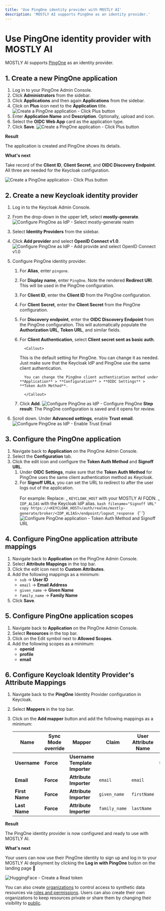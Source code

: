 ```yaml
---
title: 'Use PingOne identity provider with MOSTLY AI'
description: 'MOSTLY AI supports PingOne as an identity provider.'
---
```



# Use PingOne identity provider with MOSTLY AI

MOSTLY AI supports [PingOne](https://www.pingidentity.com/en.html) as an identity provider.

## 1. Create a new PingOne application

1. Log in to your PingOne Admin Console.
2. Click **Administrators** from the sidebar.
3. Click **Applications** and then again **Applications** from the sidebar.
4. Click on **Plus** icon next to the **Application** title.
   <Image src="/docs/docimages/administration/identity-providers/02-create-pingone-app-01-click-plus-button.webp" alt="Create a PingOne application - Click Plus button" width={500} height={300} />
5. Enter **Application Name** and **Description**. Optionally, upload and icon.
6. Select the **OIDC Web App** card as the application type.
7. Click **Save**.
   <Image src="/docs/docimages/administration/identity-providers/02-create-pingone-app-02-configure-app-and-save.webp" alt="Create a PingOne application - Click Plus button" width={800} height={300} />

**Result**

The application is created and PingOne shows its details.

**What's next**

Take record of the **Client ID**, **Client Secret**, and **OIDC Discovery Endpoint**. All three are needed for the Keycloak configuration.

<Image src="/docs/docimages/administration/identity-providers/02-create-pingone-app-03-result-copy-details.webp" alt="Create a PingOne application - Click Plus button" width={800} height={300} />

## 2. Create a new Keycloak identity provider

1.  Log in to the Keycloak Admin Console.
2.  From the drop-down in the upper left, select **mostly-generate**.
    <Image src="/docs/docimages/administration/switch-realm-01-select-mostly-generate.webp" alt="Configure PingOne as IdP - Select mostly-generate realm" width={350} height={300} />
3.  Select **Identity Providers** from the sidebar.
4.  Click **Add provider** and select **OpenID Connect v1.0**.
    <Image src="/docs/docimages/administration/identity-providers/01-create-new-id-provider-01-click-add-and-openid-connect-1.0.webp" alt="Configure PingOne as IdP - Add provide and select OpenID Connect v1.0" width={500} height={300} />
5.  Configure PingOne identity provider.

    1.  For **Alias**, enter `pingone`.
    2.  For **Display name**, enter `PingOne`.
        <Callout>Note the rendered **Redirect URI**. This will be used in the PingOne configuration.</Callout>
    3.  For **Client ID**, enter the **Client ID** from the PingOne configuration.
    4.  For **Client Secret**, enter the **Client Secret** from the PingOne configuration.
    5.  For **Discovery endpoint**, enter the **OIDC Discovery Endpoint** from the PingOne configuration.
        <Callout>This will automatically populate the **Authorization URL**, **Token URL**, and similar fields.</Callout>
    6.  For **Client Authentication**, select **Client secret sent as basic auth**.

              <Callout>

        This is the default setting for PingOne. You can change it as needed. Just make sure that the Keycloak IdP and PingOne use the same client authentication.

              You can change the PingOne client authentication method under **Application** > **Configuration** > **OIDC Settings** > **Token Auth Method**.

              </Callout>

    7.  Click **Add**.
        <Image src="/docs/docimages/administration/identity-providers/01-create-new-id-provider-02-configure-pingone.webp" alt="Configure PingOne as IdP - Configure PingOne" width={800} height={300} />
        **Step result**: The PingOne configuration is saved and it opens for review.

6.  Scroll down. Under **Advanced settings**, enable **Trust email**.
    <Image src="/docs/docimages/administration/identity-providers/01-create-new-id-provider-03-enable-trust-email.webp" alt="Configure PingOne as IdP - Enable Trust Email" width={500} height={300} />

## 3. Configure the PingOne application

1. Navigate back to **Application** on the PingOne Admin Console.
2. Select the **Configuration** tab.
3. Click the edit icon and configure the **Token Auth Method** and **Signoff URL**.
   1. Under **OIDC Settings**, make sure that the **Token Auth Method** for PingOne uses the same client authentication method as Keycloak.
   2. For **Signoff URLs**, you can set the URL to redirect to after the user logs out of the application.<br /><br />
      For example:
      <Callout>
      Replace:
      _ `KEYCLOAK_HOST` with your MOSTLY AI FQDN.
      _ `IDP_ALIAS` with the Keycloak IdP alias.
      </Callout>
      `bash filename="Signoff URL" copy
https://<KEYCLOAK_HOST>/auth/realms/mostly-generate/broker/<IDP_ALIAS>/endpoint/logout_response
`
      {' '}
      <Image src="/docs/docimages/administration/identity-providers/03-configure-ping-one-01-token-auth-method-and-signoff-url.webp" alt="Configure PingOne application - Token Auth Method and Signoff URL" width={800} height={300} />

## 4. Configure PingOne application attribute mappings

1. Navigate back to **Application** on the PingOne Admin Console.
2. Select **Attribute Mappings** in the top bar.
3. Click the edit icon next to **Custom Attributes**.
4. Add the following mappings as a minimum:
   - `sub` -> **User ID**
   - `email` -> **Email Address**
   - `given_name` -> **Given Name**
   - `family_name` -> **Family Name**
5. Click **Save**.

## 5. Configure PingOne application scopes

1. Navigate back to **Application** on the PingOne Admin Console.
2. Select **Resources** in the top bar.
3. Click on the Edit symbol next to **Allowed Scopes**.
4. Add the following scopes as a minimum:
   - **openid**
   - **profile**
   - **email**

## 6. Configure Keycloak Identity Provider's Attribute Mappings

1. Navigate back to the **PingOne** Identity Provider configuration in Keycloak.
2. Select **Mappers** in the top bar.
3. Click on the **Add mapper** button and add the following mappings as a minimum:

   | **Name**       | **Sync Mode override** | **Mapper**                     | **Claim**     | **User Attribute Name** | **Template**              | **Target** |
   | -------------- | ---------------------- | ------------------------------ | ------------- | ----------------------- | ------------------------- | ---------- |
   | **Username**   | **Force**              | **Username Template Importer** |               |                         | `${ALIAS}.${CLAIM.email}` | **Local**  |
   | **Email**      | **Force**              | **Attribute Importer**         | `email`       | `email`                 |                           |            |
   | **First Name** | **Force**              | **Attribute Importer**         | `given_name`  | `firstName`             |                           |            |
   | **Last Name**  | **Force**              | **Attribute Importer**         | `family_name` | `lastName`              |                           |            |

**Result**

The PingOne identity provider is now configured and ready to use with MOSTLY AI.

**What's next**

Your users can now use their PingOne identity to sign up and log in to your MOSTLY AI deployment by clicking the **Log in with PingOne** button on the landing page 🎉

<Image src="/docs/docimages/administration/identity-providers/app-landing-page-with-pingone.webp" alt="HuggingFace - Create a Read token" width={800} height={300} />

You can also create [organizations](/organizations) to control access to synthetic data resources via [roles and permissions](/organizations/roles-and-permissions). Users can also create their own organizations to keep resources private or share them by changing their visibility to [public](/public-private-resources).
